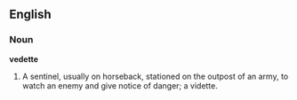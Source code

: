 ==English==

===Noun===

'''vedette'''

#A sentinel, usually on horseback, stationed on the outpost of an army, to watch an enemy and give notice of danger; a vidette.